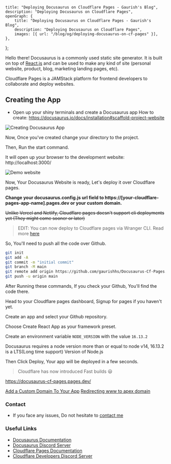     title: "Deploying Docusaurus on Cloudflare Pages - Gaurish's Blog",
    description: "Deploying Docusaurus on Cloudflare Pages",
    openGraph: {
        title: "Deploying Docusaurus on Cloudflare Pages - Gaurish's Blog",
        description: "Deploying Docusaurus on Cloudflare Pages",
        images: [{ url: "/blog/og/deploying-docusaurus-on-cf-pages" }],
    },
};

Hello there!
Docusaurus is a commonly used static site generator. It is built on top of [React.js](https://reactjs.org) and can be used to make any kind of site (personal website, product, blog, marketing landing pages, etc).

Cloudflare Pages is a JAMStack platform for frontend developers to collaborate and deploy websites.

## Creating the App

-   Open up your shiny terminals and create a Docusaurus app
    How to create: https://docusaurus.io/docs/installation#scaffold-project-website

![Creating Docusaurus App](/assets/blog/j16hk8byiphw31c7y23y.png)

Now, Once you've created change your directory to the project.

Then, Run the start command.

It will open up your browser to the development website: http://localhost:3000/

![Demo website](/assets/blog/orhbf4oc7rnxoejps3ws.png)

Now, Your Docusaurus Website is ready, Let's deploy it over Cloudflare pages.

**Change your docusaurus.config.js url field to https://[your-cloudflare-pages-app-name].pages.dev or your custom domain.**

~~Unlike Vercel and Netlify, Cloudflare pages doesn't support cli deployments yet (They might come sooner or later)~~

> EDIT: You can now deploy to Cloudflare pages via Wranger CLI. Read more [here](https://blog.cloudflare.com/cloudflare-pages-direct-uploads/)

So, You'll need to push all the code over Github.

```bash
git init
git add -A
git commit -m "initial commit"
git branch -M main
git remote add origin https://github.com/gaurishhs/Docusaurus-Cf-Pages.git
git push -u origin main
```

After Running these commands, If you check your Github, You'll find the code there.

Head to your Cloudflare pages dashboard, Signup for pages if you haven't yet.

Create an app and select your Github repository.

Choose Create React App as your framework preset.

Create an environment variable `NODE_VERSION` with the value `16.13.2`

Docusaurus requires a node version more than or equal to node v14, 16.13.2 is a LTS(Long time support) Version of Node.js

Then Click Deploy, Your app will be deployed in a few seconds.

> Cloudflare has now introduced Fast builds 😃

https://docusaurus-cf-pages.pages.dev/

[Add a Custom Domain To Your App](https://developers.cloudflare.com/pages/get-started#adding-a-custom-domain)
[Redirecting www to apex domain](https://developers.cloudflare.com/pages/how-to/www-redirect)

### Contact

-   If you face any issues, Do not hesitate to [contact me](https://gaurishsethia.me)

### Useful Links

-   [Docusaurus Documentation](https://docusaurus.io/docs)
-   [Docusaurus Discord Server](https://discord.com/invite/docusaurus)
-   [Cloudflare Pages Documentation](https://developers.cloudflare.com/pages/)
-   [Cloudflare Developers Discord Server](https://discord.com/invite/cloudflaredev)
